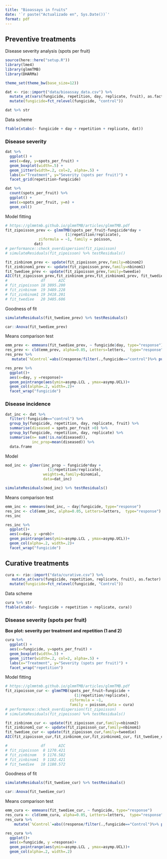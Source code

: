 ```yaml
---
title: "Bioassays in fruits"
date: '`r paste("Actualizado en", Sys.Date())`'
format: pdf
---
```



## Preventive treatments

Disease severity analysis (spots per fruit) 

```r
source(here::here("setup.R"))
library(lme4)
library(glmmTMB)
library(DHARMa)

theme_set(theme_bw(base_size=12))
```


```r
dat <- rio::import("data/bioassay_data.csv") %>%
  mutate_at(vars(fungicide, repetition, day, replicate, fruit), as.factor) %>% 
  mutate(fungicide=fct_relevel(fungicide, "control"))
```


```r
dat %>% str
```

Data scheme

```r
ftable(xtabs(~ fungicide + day + repetition + replicate, dat))
```

### Disease severity 

```r
dat %>% 
  ggplot() + 
  aes(x=day, y=spots_per_fruit) + 
  geom_boxplot(width=.5) + 
  geom_jitter(width=.2, col=2, alpha=.5) + 
  labs(x="Treatment", y="Severity (spots per fruit)") + 
  facet_grid(repetition~fungicide)
```

```r
dat %>% 
  count(spots_per_fruit) %>% 
  ggplot() + 
  aes(x=spots_per_fruit, y=n) + 
  geom_col()
```

Model fitting

```r
# https://glmmtmb.github.io/glmmTMB/articles/glmmTMB.pdf
fit_zipoisson_prev <- glmmTMB(spots_per_fruit~fungicide*day +
                           (1|repetition/replicate),
               ziformula = ~1, family = poisson,
             dat)
# performance::check_overdispersion(fit_zipoisson)
# simulateResiduals(fit_zipoisson) %>% testResiduals()
```

```r
fit_zinbinom_prev <- update(fit_zipoisson_prev,family=nbinom2)
fit_zinbinom1_prev <- update(fit_zipoisson_prev,family=nbinom1)
fit_twediee_prev <- update(fit_zipoisson_prev,family=tweedie)
AIC(fit_zipoisson_prev,fit_zinbinom_prev,fit_zinbinom1_prev, fit_twediee_prev)
#               df      AIC
# fit_zipoisson 18 3895.200
# fit_zinbinom  19 3489.228
# fit_zinbinom1 19 3418.201
# fit_twediee   20 3405.606
```

Goodness of fit

```r
simulateResiduals(fit_twediee_prev) %>% testResiduals()
```

```r
car::Anova(fit_twediee_prev)
```

Means comparison test

```r
emm_prev <- emmeans(fit_twediee_prev, ~ fungicide|day, type="response") 
res_prev <- cld(emm_prev, alpha=0.05, Letters=letters,  type="response")
res_prev %>% 
   mutate(`%Control`=abs((response/filter(.,fungicide=="control")%>% pull(response)-1)*100)) 

res_prev %>% 
  ggplot()+
  aes(x=day, y =response)+
  geom_pointrange(aes(ymin=asymp.LCL , ymax=asymp.UCL))+
  geom_col(alpha=.2, width=.2)+
  facet_wrap("fungicide")
```

### Disease incidence

```r
dat_inc <- dat %>% 
  filter(!fungicide=="control") %>% 
  group_by(fungicide, repetition, day, replicate, fruit) %>% 
  summarise(diseased = spots_per_fruit >0) %>% 
  group_by(fungicide, repetition, day, replicate) %>% 
  summarise(n= sum(!is.na(diseased)),
            inc_prop=mean(diseased)) %>% 
  data.frame
```

Model 

```r
mod_inc <- glmer(inc_prop ~ fungicide*day +
                   (1|repetition/replicate),
                 weights=n,family=binomial, 
                 data=dat_inc)

simulateResiduals(mod_inc) %>% testResiduals()
```

Means comparison test 

```r
emm_inc <- emmeans(mod_inc, ~ day|fungicide, type="response") 
res_inc <- cld(emm_inc, alpha=0.05, Letters=letters,  type="response")
res_inc
```

```r
res_inc %>% 
  ggplot()+
  aes(x=day, y =prob)+
  geom_pointrange(aes(ymin=asymp.LCL , ymax=asymp.UCL))+
  geom_col(alpha=.2, width=.2)+
  facet_wrap("fungicide")
```

## Curative treatments

```r
cura <- rio::import("data/curative.csv") %>% 
   mutate_at(vars(fungicide, repetition, replicate, fruit), as.factor) %>% 
  mutate(fungicide=fct_relevel(fungicide, "Control")) 
```

Data scheme

```r
cura %>% str
ftable(xtabs(~ fungicide + repetition + replicate, cura))
```

### Disease severity (spots per fruit) 

**Box plot: severity per treatment and repetition (1 and 2)**
```r
cura %>% 
  ggplot() + 
  aes(x=fungicide, y=spots_per_fruit) + 
  geom_boxplot(width=.5) + 
  geom_jitter(width=.2, col=2, alpha=.5) + 
  labs(x="Treatment", y="Severity (spots per fruit)") + 
  facet_wrap("repetition")
```

Model fitting

```r
# https://glmmtmb.github.io/glmmTMB/articles/glmmTMB.pdf
fit_zipoisson_cur <- glmmTMB(spots_per_fruit~fungicide +
                               (1|repetition/replicate),
                             ziformula = ~1, 
                             family = poisson,data = cura)
# performance::check_overdispersion(fit_zipoisson)
# simulateResiduals(fit_zipoisson) %>% testResiduals()
```

```r
fit_zinbinom_cur <- update(fit_zipoisson_cur,family=nbinom2)
fit_zinbinom1_cur <- update(fit_zipoisson_cur,family=nbinom1)
fit_twediee_cur <- update(fit_zipoisson_cur,family=tweedie)
AIC(fit_zipoisson_cur,fit_zinbinom_cur,fit_zinbinom1_cur, fit_twediee_cur)

#               df      AIC
# fit_zipoisson  8 1270.421
# fit_zinbinom   9 1176.582
# fit_zinbinom1  9 1182.421
# fit_twediee   10 1180.572
```

Goodness of fit

```r
simulateResiduals(fit_twediee_cur) %>% testResiduals()
```

```r
car::Anova(fit_twediee_cur)
```

Means comparison test

```r
emm_cura <- emmeans(fit_twediee_cur, ~ fungicide, type="response") 
res_cura <- cld(emm_cura, alpha=0.05, Letters=letters,  type="response")
res_cura %>% 
    mutate(`%Control`=abs((response/filter(.,fungicide=="Control")%>% pull(response)-1)*100)) 

res_cura %>% 
  ggplot()+
  aes(x=fungicide, y =response)+
  geom_pointrange(aes(ymin=asymp.LCL , ymax=asymp.UCL))+
  geom_col(alpha=.2, width=.2)
```

